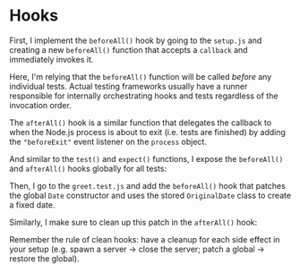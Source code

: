 # Hooks

First, I implement the `beforeAll()` hook by going to the `setup.js` and creating a new `beforeAll()` function that accepts a `callback` and immediately invokes it.

<CodeFile file="setup.js" range="21-23" />

<callout-warning>Here, I'm relying that the `beforeAll()` function will be called _before_ any individual tests. Actual testing frameworks usually have a runner responsible for internally orchestrating hooks and tests regardless of the invocation order.</callout-warning>

The `afterAll()` hook is a similar function that delegates the callback to when the Node.js process is about to exit (i.e. tests are finished) by adding the `"beforeExit"` event listener on the `process` object.

<CodeFile file="setup.js" range="25-29" highlight="26" />

And similar to the `test()` and `expect()` functions, I expose the `beforeAll()` and `afterAll()` hooks globally for all tests:

<CodeFile file="setup.js" range="33-34" />

Then, I go to the `greet.test.js` and add the `beforeAll()` hook that patches the global `Date` constructor and uses the stored `OriginalDate` class to create a fixed date.

<CodeFile file="greet.test.js" range="3-9" highlight="3,6-8" />

Similarly, I make sure to clean up this patch in the `afterAll()` hook:

<CodeFile file="greet.test.js" range="11-13" highlight="12" />

<callout-success>Remember the rule of clean hooks: have a cleanup for each side effect in your setup (e.g. spawn a server → close the server; patch a global → restore the global).</callout-success>
